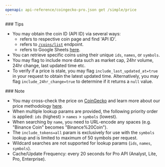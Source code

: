 ```yaml
---
openapi: api-reference/coingecko-pro.json get /simple/price
---
```


<Tip>
  ### Tips

  - You may obtain the coin ID (API ID) via several ways:
    - refers to respective coin page and find 'API ID'.
    - refers to [`/coins/list`](<https://docs.coingecko.com/reference/coins-list>) endpoint.
    - refers to Google Sheets [here](https://docs.google.com/spreadsheets/d/1wTTuxXt8n9q7C4NDXqQpI3wpKu1_5bGVmP9Xz0XGSyU/edit?usp=sharing).
  - You can retrieve specific coins using their unique `ids`, `names`, or `symbols`.
  - You may flag to include more data such as market cap, 24hr volume, 24hr change, last updated time etc.
  - To verify if a price is stale, you may flag `include_last_updated_at=true` in your request to obtain the latest updated time. Alternatively, you may flag `include_24hr_change=true` to determine if it returns a `null` value.
</Tip>

<Note>
  ### Note

  - You may cross-check the price on [CoinGecko](https://www.coingecko.com) and learn more about our price methodology [here](https://www.coingecko.com/en/methodology).
  - When multiple lookup params are provided, the following priority order is applied: `ids` (highest) > `names` > `symbols` (lowest).
  - When searching by `name`, you need to URL-encode any spaces (e.g. "Binance Coin" becomes "Binance%20Coin").
  - The `include_tokens=all` param is exclusively for use with the `symbols` lookup and is limited to maximum of 50 symbols per request.
  - Wildcard searches are not supported for lookup params (`ids`, `names`, `symbols`).
  - Cache/Update Frequency: every 20 seconds for Pro API (Analyst, Lite, Pro, Enterprise).
</Note>